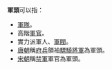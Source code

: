 '''軍頭'''可以指：
*[[軍隊|軍隊]]。
*高階[[軍官|軍官]]。
*實力派軍人、[[軍閥|軍閥]]。
*[[唐朝|唐朝]]稱[[府兵|府兵]]領袖[[驃騎將軍|驃騎將軍]]為軍頭。
*[[宋朝|宋朝]]稱[[禁軍|禁軍]]軍官為軍頭。

{{disambig|Cat=二字中國相關消歧義}}